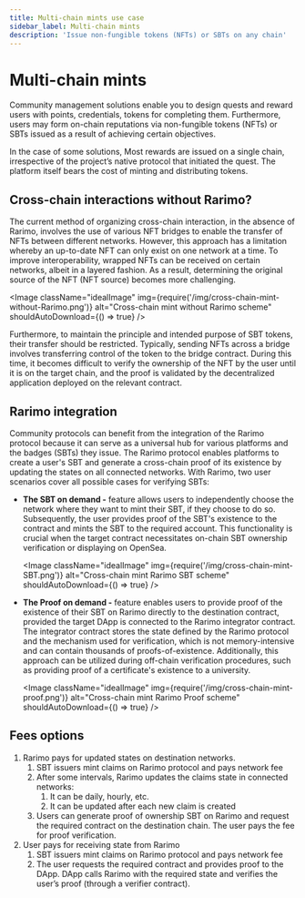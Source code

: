 ```yaml
---
title: Multi-chain mints use case
sidebar_label: Multi-chain mints
description: 'Issue non-fungible tokens (NFTs) or SBTs on any chain'
---
```


# Multi-chain mints

Community management solutions enable you to design quests and reward users with points, credentials, tokens for completing them. Furthermore, users may form on-chain reputations via non-fungible tokens (NFTs) or SBTs issued as a result of achieving certain objectives.

In the case of some solutions, Most rewards are issued on a single chain, irrespective of the project’s native protocol that initiated the quest. The platform itself bears the cost of minting and distributing tokens.

## Cross-chain interactions without Rarimo?

The current method of organizing cross-chain interaction, in the absence of Rarimo, involves the use of various NFT bridges to enable the transfer of NFTs between different networks. However, this approach has a limitation whereby an up-to-date NFT can only exist on one network at a time. To improve interoperability, wrapped NFTs can be received on certain networks, albeit in a layered fashion. As a result, determining the original source of the NFT (NFT source) becomes more challenging.

<Image className="idealImage" img={require('/img/cross-chain-mint-without-Rarimo.png')} alt="Cross-chain mint without Rarimo scheme" shouldAutoDownload={() => true} />

Furthermore, to maintain the principle and intended purpose of SBT tokens, their transfer should be restricted. Typically, sending NFTs across a bridge involves transferring control of the token to the bridge contract. During this time, it becomes difficult to verify the ownership of the NFT by the user until it is on the target chain, and the proof is validated by the decentralized application deployed on the relevant contract.

## Rarimo integration

Community protocols can benefit from the integration of the Rarimo protocol because it can serve as a universal hub for various platforms and the badges (SBTs) they issue. The Rarimo protocol enables platforms to create a user's SBT and generate a cross-chain proof of its existence by updating the states on all connected networks. With Rarimo, two user scenarios cover all possible cases for verifying SBTs:

- **The SBT on demand -** feature allows users to independently choose the network where they want to mint their SBT, if they choose to do so. Subsequently, the user provides proof of the SBT's existence to the contract and mints the SBT to the required account. This functionality is crucial when the target contract necessitates on-chain SBT ownership verification or displaying on OpenSea.

  <Image className="idealImage" img={require('/img/cross-chain-mint-SBT.png')} alt="Cross-chain mint Rarimo SBT scheme" shouldAutoDownload={() => true} />

- **The Proof on demand -** feature enables users to provide proof of the existence of their SBT on Rarimo directly to the destination contract, provided the target DApp is connected to the Rarimo integrator contract. The integrator contract stores the state defined by the Rarimo protocol and the mechanism used for verification, which is not memory-intensive and can contain thousands of proofs-of-existence. Additionally, this approach can be utilized during off-chain verification procedures, such as providing proof of a certificate's existence to a university.

  <Image className="idealImage" img={require('/img/cross-chain-mint-proof.png')} alt="Cross-chain mint Rarimo Proof scheme" shouldAutoDownload={() => true} />

## Fees options

1. Rarimo pays for updated states on destination networks.
   1. SBT issuers mint claims on Rarimo protocol and pays network fee
   1. After some intervals, Rarimo updates the claims state in connected networks:
      1. It can be daily, hourly, etc.
      1. It can be updated after each new claim is created
   1. Users can generate proof of ownership SBT on Rarimo and request the required contract on the destination chain. The user pays the fee for proof verification.
1. User pays for receiving state from Rarimo
   1. SBT issuers mint claims on Rarimo protocol and pays network fee
   1. The user requests the required contract and provides proof to the DApp. DApp calls Rarimo with the required state and verifies the user’s proof (through a verifier contract).
